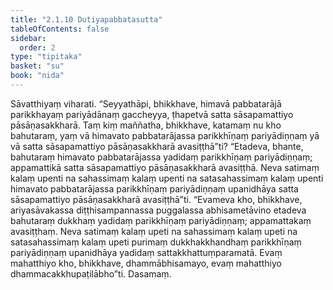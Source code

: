 ```yaml
---
title: "2.1.10 Dutiyapabbatasutta"
tableOfContents: false
sidebar:
  order: 2
type: "tipitaka"
basket: "su"
book: "nida"
---
```



<DynamicBreadcrumb />

<Division number="83" book="nida" bookNo="12" page="356">

<Paragraph number="632" book="nida">
Sāvatthiyaṃ viharati. “Seyyathāpi, bhikkhave, himavā pabbatarājā parikkhayaṃ pariyādānaṃ gaccheyya, ṭhapetvā satta sāsapamattiyo pāsāṇasakkharā. Taṃ kiṃ maññatha, bhikkhave, katamaṃ nu kho bahutaraṃ, yaṃ vā himavato pabbatarājassa parikkhīṇaṃ pariyādiṇṇaṃ yā vā satta sāsapamattiyo pāsāṇasakkharā avasiṭṭhā”ti?
</Paragraph>

<Paragraph number="633" book="nida">
“Etadeva, bhante, bahutaraṃ himavato pabbatarājassa yadidaṃ parikkhīṇaṃ pariyādiṇṇaṃ; appamattikā satta sāsapamattiyo pāsāṇasakkharā avasiṭṭhā. Neva satimaṃ kalaṃ upenti na sahassimaṃ kalaṃ upenti na satasahassimaṃ kalaṃ upenti himavato pabbatarājassa parikkhīṇaṃ pariyādiṇṇaṃ upanidhāya satta sāsapamattiyo pāsāṇasakkharā avasiṭṭhā”ti.
</Paragraph>

<Paragraph number="634" book="nida">
“Evameva kho, bhikkhave, ariyasāvakassa diṭṭhisampannassa puggalassa abhisametāvino etadeva bahutaraṃ dukkhaṃ yadidaṃ parikkhīṇaṃ pariyādiṇṇaṃ; appamattakaṃ avasiṭṭhaṃ. Neva satimaṃ kalaṃ upeti na sahassimaṃ kalaṃ upeti na satasahassimaṃ kalaṃ upeti purimaṃ dukkhakkhandhaṃ parikkhīṇaṃ pariyādiṇṇaṃ upanidhāya yadidaṃ sattakkhattuṃparamatā. Evaṃ mahatthiyo kho, bhikkhave, dhammābhisamayo, evaṃ mahatthiyo dhammacakkhupaṭilābho”ti.

</Paragraph>
</Division>

<Paragraph number="635" type="center" book="nida">
Dasamaṃ.
</Paragraph>